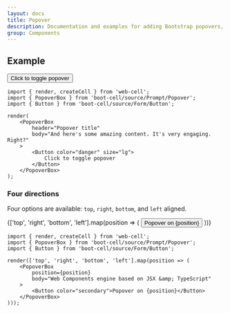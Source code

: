 ```yaml
---
layout: docs
title: Popover
description: Documentation and examples for adding Bootstrap popovers, like those found in iOS, to any element on your site.
group: Components
---
```




## Example

<Example>
    <PopoverBox
        header="Popover title"
        body="And here's some amazing content. It's very engaging. Right?"
    >
        <Button color="danger" size="lg">
            Click to toggle popover
        </Button>
    </PopoverBox>
</Example>

```TSX
import { render, createCell } from 'web-cell';
import { PopoverBox } from 'boot-cell/source/Prompt/Popover';
import { Button } from 'boot-cell/source/Form/Button';

render(
    <PopoverBox
        header="Popover title"
        body="And here's some amazing content. It's very engaging. Right?"
    >
        <Button color="danger" size="lg">
            Click to toggle popover
        </Button>
    </PopoverBox>
);
```

### Four directions

Four options are available: `top`, `right`, `bottom`, and `left` aligned.

<Example>
    {['top', 'right', 'bottom', 'left'].map(position => (
        <PopoverBox
            position={position}
            body="Web Components engine based on JSX &amp; TypeScript"
        >
            <Button color="secondary">Popover on {position}</Button>
        </PopoverBox>
    ))}
</Example>

```TSX
import { render, createCell } from 'web-cell';
import { PopoverBox } from 'boot-cell/source/Prompt/Popover';
import { Button } from 'boot-cell/source/Form/Button';

render(['top', 'right', 'bottom', 'left'].map(position => (
    <PopoverBox
        position={position}
        body="Web Components engine based on JSX &amp; TypeScript"
    >
        <Button color="secondary">Popover on {position}</Button>
    </PopoverBox>
)));
```
